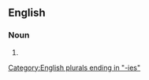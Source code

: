 {{also|fruit flies}}

==English==

===Noun===
{{head|en|noun plural form}}

# {{plural of|fruitfly|lang=en}}

[[Category:English plurals ending in "-ies"]]